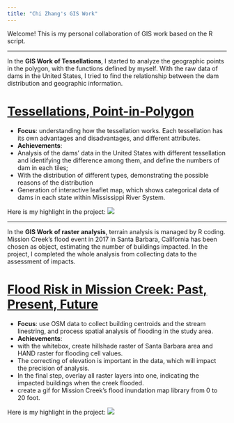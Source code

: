 ```yaml
---
title: "Chi Zhang's GIS Work"
---
```



Welcome! This is my personal collaboration of GIS work based on the R script. 




---

In the **GIS Work of Tessellations**, I started to analyze the geographic points in the polygon, with the functions defined by myself. With the raw data of dams in the United States, I tried to find the relationship between the dam distribution and geographic information. 

# [Tessellations, Point-in-Polygon](https://needcola.github.io/geog-13-labs/lab-04.html)

- **Focus**: understanding how the tessellation works. Each tessellation has its own advantages and disadvantages, and different attributes. 
- **Achievements**: 
- Analysis of the dams' data in the United States with different tessellation and identifying the difference among them, and define the numbers of dam in each tiles; 
- With the distribution of different types, demonstrating the possible reasons of the distribution
- Generation of interactive leaflet map, which shows categorical data of dams in each state within Mississippi River System.

Here is my highlight in the project:
![](img/geo13-lab04highlight.png)



---

In the **GIS Work of raster analysis**, terrain analysis is managed by R coding. Mission Creek's flood event in 2017 in Santa Barbara, California has been chosen as object, estimating the number of buildings impacted. In the project, I completed the whole analysis from collecting data to the assessment of impacts.

# [Flood Risk in Mission Creek: Past, Present, Future](https://needcola.github.io/geog-13-lab/lab-06.html)

- **Focus**: use OSM data to collect building centroids and the stream linestring, and process spatial analysis of flooding in the study area.
- **Achievements**: 
- with the whitebox, create hillshade raster of Santa Barbara area and HAND raster for flooding cell values.
- The correcting of elevation is important in the data, which will impact the precision of analysis.
- In the final step, overlay all raster layers into one, indicating the impacted buildings when the creek flooded.
- create a gif for Mission Creek's flood inundation map library from 0 to 20 foot.

Here is my highlight in the project:
![](img/geo13-lab06highlight.png)











